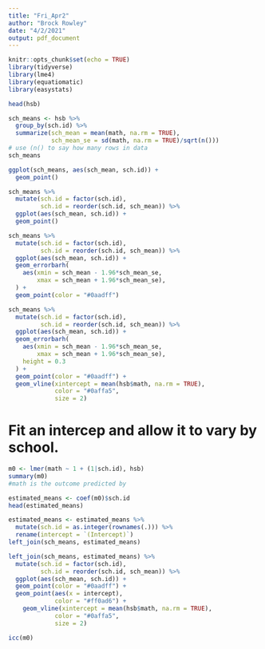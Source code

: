 ```yaml
---
title: "Fri_Apr2"
author: "Brock Rowley"
date: "4/2/2021"
output: pdf_document
---
```


```r
knitr::opts_chunk$set(echo = TRUE)
library(tidyverse)
library(lme4)
library(equatiomatic)
library(easystats)
```

```r
head(hsb)

sch_means <- hsb %>% 
  group_by(sch.id) %>% 
  summarize(sch_mean = mean(math, na.rm = TRUE),
            sch_mean_se = sd(math, na.rm = TRUE)/sqrt(n()))
# use (n() to say how many rows in data
sch_means
```

```r
ggplot(sch_means, aes(sch_mean, sch.id)) +
  geom_point()
```

```r
sch_means %>% 
  mutate(sch.id = factor(sch.id),
         sch.id = reorder(sch.id, sch_mean)) %>%
  ggplot(aes(sch_mean, sch.id)) +
  geom_point()
```

```r
sch_means %>% 
  mutate(sch.id = factor(sch.id),
         sch.id = reorder(sch.id, sch_mean)) %>% 
  ggplot(aes(sch_mean, sch.id)) +
  geom_errorbarh(
    aes(xmin = sch_mean - 1.96*sch_mean_se,
        xmax = sch_mean + 1.96*sch_mean_se),
  ) +
  geom_point(color = "#0aadff")
```

```r
sch_means %>% 
  mutate(sch.id = factor(sch.id),
         sch.id = reorder(sch.id, sch_mean)) %>% 
  ggplot(aes(sch_mean, sch.id)) +
  geom_errorbarh(
    aes(xmin = sch_mean - 1.96*sch_mean_se,
        xmax = sch_mean + 1.96*sch_mean_se),
    height = 0.3
  ) + 
  geom_point(color = "#0aadff") +
  geom_vline(xintercept = mean(hsb$math, na.rm = TRUE),
             color = "#0affa5",
             size = 2)
```
# Fit an intercep and allow it to vary by school. 
```r
m0 <- lmer(math ~ 1 + (1|sch.id), hsb)
summary(m0)
#math is the outcome predicted by 
```

```r
estimated_means <- coef(m0)$sch.id
head(estimated_means)

estimated_means <- estimated_means %>% 
  mutate(sch.id = as.integer(rownames(.))) %>% 
  rename(intercept = `(Intercept)`)
left_join(sch_means, estimated_means)
```

```r
left_join(sch_means, estimated_means) %>% 
  mutate(sch.id = factor(sch.id),
         sch.id = reorder(sch.id, sch_mean)) %>% 
  ggplot(aes(sch_mean, sch.id)) +
  geom_point(color = "#0aadff") +
  geom_point(aes(x = intercept),
             color = "#ff0ad6") +
    geom_vline(xintercept = mean(hsb$math, na.rm = TRUE),
             color = "#0affa5",
             size = 2)
```

```r
icc(m0)
```

